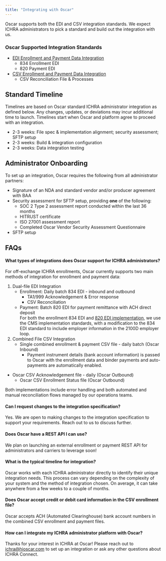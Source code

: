 ```yaml
---
title: "Integrating with Oscar"
---
```


Oscar supports both the EDI and CSV integration standards. We expect ICHRA administrators to pick a standard and build out the integration with us.

### Oscar Supported Integration Standards

* [EDI Enrollment and Payment Data Integration](edi_implementation_guide.qmd)
  * 834 Enrollment EDI  
  * 820 Payment EDI  
* [CSV Enrollment and Payment Data Integration](csv_implementation_guide.qmd)  
  * CSV Reconciliation File & Processes

## Standard Timeline {#standard-timeline}

Timelines are based on Oscar standard ICHRA administrator integration as defined below. Any changes, updates, or deviations may incur additional time to launch. Timelines start when Oscar and platform agree to proceed with an integration.

* 2-3 weeks: File spec & implementation alignment; security assessment; SFTP setup  
* 2-3 weeks: Build & integration configuration  
* 2-3 weeks: Data integration testing

## Administrator Onboarding

To set up an integration, Oscar requires the following from all administrator partners: 

* Signature of an NDA and standard vendor and/or producer agreement with BAA  
* Security assessment for SFTP setup, providing **one** of the following:  
  * SOC 2 Type 2 assessment report conducted within the last 36 months  
  * HITRUST certificate  
  * ISO 27001 assessment report  
  * Completed Oscar Vendor Security Assessment Questionnaire
* SFTP setup

## FAQs

#### What types of integrations does Oscar support for ICHRA administrators?
For off-exchange ICHRA enrollments, Oscar currently supports two main methods of integration for enrollment and payment data: 

1. Dual-file EDI Integration  
    * Enrollment: Daily batch 834 EDI \- inbound and outbound  
        * TA1/999 Acknowledgement & Error response  
        * CSV Reconciliation  
    * Payment: Batch 820 EDI for payment remittance with ACH direct deposit  
  For both the enrollment 834 EDI and [820 EDI implementation](edi_implementation_guide.qmd), we use the CMS implementation standards, with a modification to the 834 EDI standard to include employer information in the 2100D employer loop.   
    
1. Combined File CSV Integration  
    * Single combined enrollment & payment CSV file \- daily batch (Oscar Inbound)  
        * Payment instrument details (bank account information) is passed to Oscar with the enrollment data and binder payments and auto-payments are automatically enabled.  
* Oscar CSV Acknowledgement file \- daily (Oscar Outbound)  
    * Oscar CSV Enrollment Status file (Oscar Outbound)

Both implementations include error handling and both automated and manual reconciliation flows managed by our operations teams.

#### Can I request changes to the integration specification?
Yes. We are open to making changes to the integration specification to support your requirements. Reach out to us to discuss further.

#### Does Oscar have a REST API I can use?
We plan on launching an external enrollment or payment REST API for administrators and carriers to leverage soon\!

#### What is the typical timeline for integration?
Oscar works with each ICHRA administrator directly to identify their unique integration needs. This process can vary depending on the complexity of your system and the method of integration chosen. On average, it can take anywhere from a few weeks to a couple of months.

#### Does Oscar accept credit or debit card information in the CSV enrollment file?
Oscar accepts ACH (Automated Clearinghouse) bank account numbers in the combined CSV enrollment and payment files.

#### How can I integrate my ICHRA administrator platform with Oscar?
Thanks for your interest in ICHRA at Oscar\! Please reach out to [ichra@hioscar.com](mailto:ichra@hioscar.com) to set up an integration or ask any other questions about ICHRA Connect.